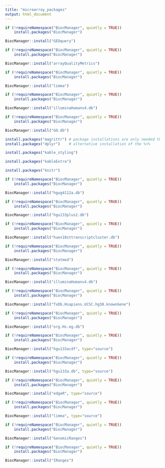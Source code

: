```yaml
---
title: "microarray_packages"
output: html_document
---
```


```r
if (!requireNamespace("BiocManager", quietly = TRUE))
    install.packages("BiocManager")

BiocManager::install("GEOquery")
```

```r
if (!requireNamespace("BiocManager", quietly = TRUE))
    install.packages("BiocManager")

BiocManager::install("arrayQualityMetrics")
```

```r
if (!requireNamespace("BiocManager", quietly = TRUE))
    install.packages("BiocManager")

BiocManager::install("limma")
```

```r
if (!requireNamespace("BiocManager", quietly = TRUE))
    install.packages("BiocManager")

BiocManager::install("illuminaHumanv4.db")
```

```r
if (!requireNamespace("BiocManager", quietly = TRUE))
    install.packages("BiocManager")

BiocManager::install("GO.db")
```

```r
install.packages("magrittr") # package installations are only needed the first time you use it
install.packages("dplyr")    # alternative installation of the %>%
```

```r
install.packages("kable_styling")
```

```r
install.packages("kableExtra")
```

```r
install.packages("knitr")
```

```r
if (!requireNamespace("BiocManager", quietly = TRUE))
    install.packages("BiocManager")

BiocManager::install("hgug4112a.db")

```

```r
if (!requireNamespace("BiocManager", quietly = TRUE))
    install.packages("BiocManager")

BiocManager::install("hgu133plus2.db")

```

```r
if (!requireNamespace("BiocManager", quietly = TRUE))
    install.packages("BiocManager")

BiocManager::install("huex10sttranscriptcluster.db")
```

```r
if (!requireNamespace("BiocManager", quietly = TRUE))
    install.packages("BiocManager")

BiocManager::install("statmod")
```

```r
if (!requireNamespace("BiocManager", quietly = TRUE))
    install.packages("BiocManager")

BiocManager::install("illuminaHumanv4.db")
```

```r
if (!requireNamespace("BiocManager", quietly = TRUE))
    install.packages("BiocManager")

BiocManager::install("TxDb.Hsapiens.UCSC.hg38.knownGene")
```

```r
if (!requireNamespace("BiocManager", quietly = TRUE))
    install.packages("BiocManager")

BiocManager::install("org.Hs.eg.db")
```

```r
if (!requireNamespace("BiocManager", quietly = TRUE))
    install.packages("BiocManager")

BiocManager::install("hgu133acdf", type="source")
```

```r
if (!requireNamespace("BiocManager", quietly = TRUE))
    install.packages("BiocManager")

BiocManager::install("hgu133a.db", type="source")
```


```r
if (!requireNamespace("BiocManager", quietly = TRUE))
    install.packages("BiocManager")

BiocManager::install("edgeR", type="source")
```

```r
if (!requireNamespace("BiocManager", quietly = TRUE))
    install.packages("BiocManager")

BiocManager::install("limma", type="source")
```

```r
if (!requireNamespace("BiocManager", quietly = TRUE))
    install.packages("BiocManager")

BiocManager::install("GenomicRanges")
```

```r
if (!requireNamespace("BiocManager", quietly = TRUE))
    install.packages("BiocManager")

BiocManager::install("IRanges")
```




